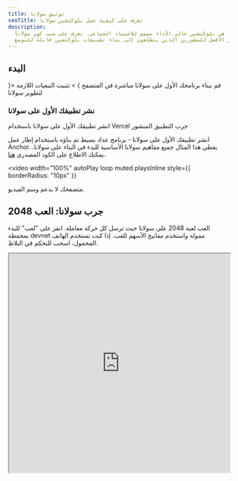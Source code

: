 ```yaml
---
title: توثيق سولانا
seoTitle: تعرف على كيفية عمل بلوكتشين سولانا
description:
  سولانا هي بلوكتشين عالي الأداء مصمم للاعتماد الجماعي. تعرف على سبب كون سولانا
  الخيار الأفضل للمطورين الذين يتطلعون إلى بناء تطبيقات بلوكتشين قابلة للتوسع.
---
```


## البدء

<Cards>
  <Card title="البدء السريع" href="/docs/intro/quick-start" icon={<Rocket />}>
    قم ببناء برنامجك الأول على سولانا مباشرة في المتصفح
  </Card>
  <Card
    title="إعداد البيئة المحلية"
    href="/docs/intro/installation"
    icon={<Download />}
  >
    تثبيت التبعيات اللازمة لتطوير سولانا
  </Card>
</Cards>

### نشر تطبيقك الأول على سولانا

<Cards>
  <Card
    title="النشر على Vercel"
    href="https://vercel.com/new/clone?repository-url=https%3A%2F%2Fgithub.com%2Fsolana-developers%2Fanchor-web3js-nextjs&root-directory=frontend&demo-title=Anchor%20Web3.js%20Next.js%20Demo&demo-description=An%20example%20deployment%20of%20the%20Anchor%20Web3.js%20Next.js%20project.&demo-url=https%3A%2F%2Fanchor-web3js-nextjs.vercel.app%2F&project-name=anchor-web3js-nextjs&repository-name=anchor-web3js-nextjs"
  >
    انشر تطبيقك الأول على سولانا باستخدام Vercel
  </Card>
  <Card
    title="معاينة Vercel"
    href="https://anchor-web3js-nextjs-jade.vercel.app/"
  >
    جرب التطبيق المنشور
  </Card>
</Cards>

انشر تطبيقك الأول على سولانا - برنامج عداد بسيط تم بناؤه باستخدام إطار عمل
Anchor. يغطي هذا المثال جميع مفاهيم سولانا الأساسية للبدء في البناء على سولانا.
يمكنك الاطلاع على الكود المصدري
[هنا](https://github.com/solana-developers/anchor-web3js-nextjs).

<Accordions>
<Accordion title="عرض توضيحي للتطبيق">

<video
  width="100%"
  autoPlay
  loop
  muted
  playsInline
  style={{
    borderRadius: "10px"
  }}
>
  <source src="/assets/docs/counter.mp4" type="video/mp4" />
  متصفحك لا يدعم وسم الفيديو.
</video>

</Accordion>
</Accordions>

## جرب سولانا: العب 2048

العب لعبة 2048 على سولانا حيث ترسل كل حركة معاملة. انقر على "لعب" للبدء بمحفظة
devnet ممولة واستخدم مفاتيح الأسهم للعب. إذا كنت تستخدم الهاتف المحمول، اسحب
للتحكم في البلاط.

<Accordions>
<Accordion title="العب سولانا 2048">

<iframe
  src="https://solplay.de/solana-2048/"
  width="100%"
  height="500"
  style={{
    borderRadius: "12px",
    border: "2px solid rgba(0, 0, 0, 0.2)",
    maxWidth: "100%",
    minHeight: "300px",
    aspectRatio: "1"
  }}
  scrolling="no"
/>

</Accordion>
</Accordions>

تم بناؤه بواسطة [Jonas](https://x.com/SolPlay_jonas)، من فريق العلاقات مع
المطورين في مؤسسة سولانا.

## ابدأ التعلم

تعلم المفاهيم الرئيسية الخاصة بتطوير سولانا.

<Cards>
  <Card title="الحسابات" href="/docs/core/accounts">
    كيف تخزن سولانا البيانات
  </Card>
  <Card title="الرسوم على سولانا" href="/docs/core/fees">
    تكاليف إرسال المعاملات على سولانا
  </Card>
  <Card title="المعاملات" href="/docs/core/transactions">
    كيفية التفاعل مع شبكة سولانا
  </Card>
  <Card title="البرامج" href="/docs/core/programs">
    العقود الذكية على سولانا
  </Card>
  <Card title="العناوين المشتقة من البرامج" href="/docs/core/pda">
    كيفية إنشاء عناوين محددة
  </Card>
  <Card title="استدعاء البرامج المتقاطعة" href="/docs/core/cpi">
    كيفية استدعاء برنامج من برنامج آخر
  </Card>
</Cards>

### تطوير جانب العميل

إذا كنت تطور على جانب العميل، فإن مجموعات تطوير البرمجيات (SDKs) التالية المساهم
بها من المجتمع تساعدك على التفاعل مع الشبكة بلغات شائعة:

| اللغة      | مجموعة تطوير البرمجيات                                                                                                                    |
| ---------- | ----------------------------------------------------------------------------------------------------------------------------------------- |
| Rust       | [solana_sdk](https://docs.rs/solana-sdk/latest/solana_sdk/)                                                                               |
| Typescript | [@solana/web3.js](https://github.com/anza-xyz/solana-web3.js)                                                                             |
| Python     | [solders](https://github.com/kevinheavey/solders)                                                                                         |
| Java       | [sava](https://sava.software) أو [solanaj](https://github.com/skynetcap/solanaj) أو [solana4j](https://github.com/LMAX-Exchange/solana4j) |
| C++        | [solcpp](https://github.com/mschneider/solcpp) أو [solana-c](https://github.com/VAR-META-Tech/solana-c-sdk)                               |
| Go         | [solana-go](https://github.com/gagliardetto/solana-go)                                                                                    |
| Kotlin     | [sol4k](https://github.com/sol4k/sol4k) أو [solanaKT](https://github.com/metaplex-foundation/SolanaKT)                                    |
| Dart       | [solana](https://github.com/espresso-cash/espresso-cash-public/tree/master/packages/solana)                                               |
| C#         | [solnet](https://github.com/bmresearch/Solnet)                                                                                            |
| GdScript   | [godot](https://github.com/Virus-Axel/godot-solana-sdk/)                                                                                  |

## تشغيل validator

استكشف ما يتطلبه تشغيل validator سولانا والمساعدة في تأمين الشبكة.

<Cards>
  <Card title="Validators" href="https://docs.anza.xyz/validator/anatomy">
    العقد الفردية التي تؤمن شبكة سولانا
  </Card>
  <Card
    title="متطلبات النظام"
    href="https://docs.anza.xyz/operations/requirements"
  >
    متطلبات الأجهزة الموصى بها وعملة SOL المطلوبة لتشغيل validator
  </Card>
  <Card
    title="إعداد Validator"
    href="https://docs.anza.xyz/operations/setup-a-validator"
  >
    إعداد validator والاتصال بمجموعة للمرة الأولى
  </Card>
</Cards>

## الحصول على الدعم

احصل على المساعدة من مجتمع سولانا على
[Solana StackExchange](https://solana.stackexchange.com).
